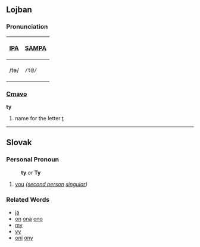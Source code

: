 ==Lojban==
===Pronunciation===
{| border=1 cellpadding=5
! [[w:International Phonetic Alphabet|IPA]] !! [[w:SAMPA|SAMPA]]
|-
| /tə/ || <tt>/t@/</tt>
|}

===[[Cmavo]]===
'''ty'''
# name for the letter [[t]]
----
==Slovak==
===Personal Pronoun===
: '''ty''' ''or'' '''Ty'''
# [[you]] ''([[second person]] [[singular]])''
===Related Words===
* [[ja]]
* [[on]] [[ona]] [[ono]]
* [[my]]
* [[vy]]
* [[oni]] [[ony]]